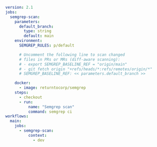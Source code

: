 ```yaml
version: 2.1
jobs:
  semgrep-scan:
    parameters:
      default_branch:
        type: string
        default: main
    environment:
      SEMGREP_RULES: p/default

      # Uncomment the following line to scan changed 
      # files in PRs or MRs (diff-aware scanning): 
      # - export SEMGREP_BASELINE_REF = "origin/main"
      # - git fetch origin "+refs/heads/*:refs/remotes/origin/*"
      # SEMGREP_BASELINE_REF: << parameters.default_branch >>

    docker:
      - image: returntocorp/semgrep
    steps:
      - checkout
      - run:
          name: "Semgrep scan"
          command: semgrep ci
workflows:
  main:
    jobs:
      - semgrep-scan:
          context:
            - dev
```
